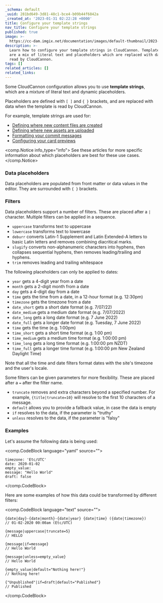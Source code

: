 ```yaml
---
_schema: default
_uuid: 281bd649-3d81-48c1-bce4-b09b44f6842a
_created_at: '2023-01-31 02:22:28 +0000'
title: Configure your template strings
nav_title: Configure your template strings
published: true
image: >-
  https://cc-dam.imgix.net/documentation/images/default-thumbnail/2023-Q4/CloudCannon-Documentation-Thumbnail.png
description: >-
  Learn how to configure your template strings in CloudCannon. Template strings
  are a mix of literal text and placeholders which are replaced with data when
  read by CloudCannon.
tags: []
related_articles: []
related_links:
---
```

Some CloudCannon configuration allows you to use **template strings**, which are a mixture of literal text and dynamic placeholders.

Placeholders are defined with `[ ]` and `{ }` brackets, and are replaced with data when the template is read by CloudCannon.

For example, template strings are used for:

* [Defining where new content files are created](/documentation/articles/set-the-path-for-new-files/)
* [Defining where new assets are uploaded](/documentation/articles/adjusting-the-uploads-path/)
* [Formatting your commit messages](/documentation/articles/configure-your-commit-messages/)
* [Configuring your card previews](/documentation/articles/configure-your-card-previews/)

<comp.Notice info_type="info">
  See these articles for more specific information about which placeholders are best for these use cases.
</comp.Notice>

### Data placeholders

Data placeholders are populated from front matter or data values in the editor. They are surrounded with `{ }` brackets.

### Filters

Data placeholders support a number of filters. These are placed after a `|` character. Multiple filters can be applied in a sequence.

* `uppercase` transforms text to uppercase
* `lowercase` transforms text to lowercase
* `deburr` converts Latin-1 Supplement and Latin Extended-A letters to basic Latin letters and removes combining diacritical marks.
* `slugify` converts non-alphanumeric characters into hyphens, then collapses sequential hyphens, then removes leading/trailing and hyphens.
* `trim` removes leading and trailing whitespace

The following placeholders can only be applied to dates:

* `year` gets a 4-digit year from a date
* `month` gets a 2-digit month from a date
* `day` gets a 4-digit day from a date
* `time` gets the time from a date, in a 12-hour format (e.g. 12:30pm)
* `timezone` gets the timezone from a date
* `date_short` gets a short date format (e.g. 7/07/22)
* `date_medium` gets a medium date format (e.g. 7/07/2022)
* `date_long` gets a long date format (e.g. 7 June 2022)
* `date_full` gets a longer date format (e.g. Tuesday, 7 June 2022)
* `time` gets the time (e.g. 1:00pm)
* `time_short` gets a short time format (e.g. 1:00 pm)
* `time_medium` gets a medium time format (e.g. 1:00:00 pm)
* `time_long` gets a long time format (e.g. 1:00:00 pm NZDT)
* `time_full` gets a longer time format (e.g. 1:00:00 pm New Zealand Daylight Time)

Note that all the time and date filters format dates with the site's timezone and the user's locale.

Some filters can be given parameters for more flexibility. These are placed after a `=` after the filter name.

* `truncate` removes and extra characters beyond a specified number. For example, `{title|truncate=10}` will resolve to the first 10 characters of a message.
* `default` allows you to provide a fallback value, in case the data is empty
* `if` resolves to the data, if the parameter is "truthy"
* `unless` resolves to the data, if the parameter is "falsy"

### Examples

Let's assume the following data is being used:

<comp.CodeBlock language="yaml" source="">
```
timezone: 'Etc/UTC'
date: 2020-01-02
empty_value:
message: "Hello World"
draft: false
```
</comp.CodeBlock>

Here are some examples of how this data could be transformed by different filters:

<comp.CodeBlock language="text" source="">
```
{date|day}-{date|month}-{date|year} {date|time} ({date|timezone})
// 01-02-2020 00:00am (Etc/UTC)

{message|uppercase|truncate=5}
// HELLO

{message|if=message}
// Hello World

{message|unless=empty_value}
// Hello World

{empty_value|default="Nothing here!"}
// Nothing here!

{"Unpublished"|if=draft|default="Published"}
// Published
```
</comp.CodeBlock>
